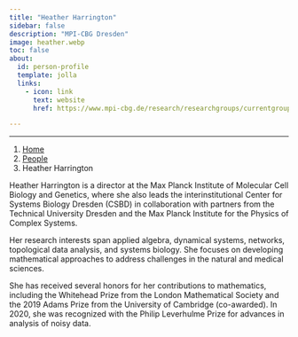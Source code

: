 ```yaml
---
title: "Heather Harrington"
sidebar: false
description: "MPI-CBG Dresden"
image: heather.webp
toc: false
about:
  id: person-profile
  template: jolla
  links:
    - icon: link
      text: website
      href: https://www.mpi-cbg.de/research/researchgroups/currentgroups/heather-harrington/research

---
```

---

```{=html}
<nav aria-label="breadcrumb">
  <ol class="breadcrumb">
    <li class="breadcrumb-item"><a href="../../index.html">Home</a></li>
    <li class="breadcrumb-item"><a href="../../people.html">People</a></li>
    <li class="breadcrumb-item active">Heather Harrington</li>

  </ol>
</nav>
```

:::{#person-profile}
:::

Heather Harrington is a director at the Max Planck Institute of Molecular Cell Biology and Genetics, where she also leads the interinstitutional Center for Systems Biology Dresden (CSBD) in collaboration with partners from the Technical University Dresden and the Max Planck Institute for the Physics of Complex Systems.

Her research interests span applied algebra, dynamical systems, networks, topological data analysis, and systems biology. 
She focuses on developing mathematical approaches to address challenges in the natural and medical sciences.

She has received several honors for her contributions to mathematics, including the Whitehead Prize from the London Mathematical Society and the 2019 Adams Prize from the University of Cambridge (co-awarded). 
In 2020, she was recognized with the Philip Leverhulme Prize for advances in analysis of noisy data.